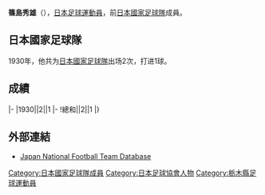 {{Infobox football biography
|name=篠島秀雄
|image=
|fullname=篠島秀雄
|birth_date={{Birth date|1910|1|21}}
|cityofbirth=[[栃木縣|栃木縣]]
|countryofbirth=[[日本|日本]]
|dateofdeath={{Death date and age|1975|1|11|1910|1|21}}
|height=
|position=[[前鋒_(足球)|前鋒]]
|currentclub=
|years=
|clubs=
|caps(goals)=
|nationalyears=1930
|nationalteam=[[日本國家足球隊|日本]]
|nationalcaps(goals)=2 (1)
}}
'''篠島秀雄'''（{{Bd|1910年|1月21日|1975年|1月11日}}），[[日本|日本]][[足球|足球]][[運動員|運動員]]，前[[日本國家足球隊|日本國家足球隊]]成員。

==日本國家足球隊==
1930年，他共为[[日本國家足球隊|日本國家足球隊]]出场2次，打进1球。

==成績==
{{Football player national team statistics|JPN}}
|-
|1930||2||1
|-
!總和||2||1
|}

==外部連結==
{{Reflist}}
*[https://web.archive.org/web/20160320012656/http://www.japannationalfootballteam.com/en/players/shinojima_hideo.html Japan National Football Team Database]

{{Japan-sport-bio-stub}}
{{Soccer-player-stub}}
[[Category:日本國家足球隊成員|Category:日本國家足球隊成員]]
[[Category:日本足球協會人物|Category:日本足球協會人物]]
[[Category:栃木縣足球運動員|Category:栃木縣足球運動員]]